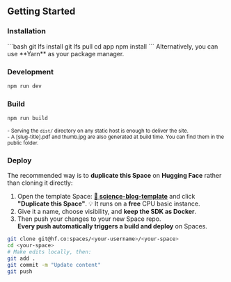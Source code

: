 
## Getting Started

### Installation

<Sidenote>
```bash
git lfs install
git lfs pull
cd app
npm install
```
<Fragment slot="aside">
    Alternatively, you can use **Yarn** as your package manager.
  </Fragment>
</Sidenote>


### Development

```bash
npm run dev
```

### Build

```bash
npm run build
```
<small className="muted">- Serving the `dist/` directory on any static host is enough to deliver the site.</small>
<br/>
<small className="muted">- A [slug-title].pdf and thumb.jpg are also generated at build time. You can find them in the public folder.</small>


### Deploy

The recommended way is to **duplicate this Space** on **Hugging Face** rather than cloning it directly:

1. Open the template Space: **[🤗 science-blog-template](https://huggingface.co/spaces/tfrere/science-blog-template)** and click **"Duplicate this Space"**.
<Note>💡 It runs on a **free** CPU basic instance.</Note>
2. Give it a name, choose visibility, and **keep the SDK as Docker**.
3. Then push your changes to your new Space repo.<br/>**Every push automatically triggers a build and deploy** on Spaces.

```bash
git clone git@hf.co:spaces/<your-username>/<your-space>
cd <your-space>
# Make edits locally, then:
git add .
git commit -m "Update content"
git push
```

